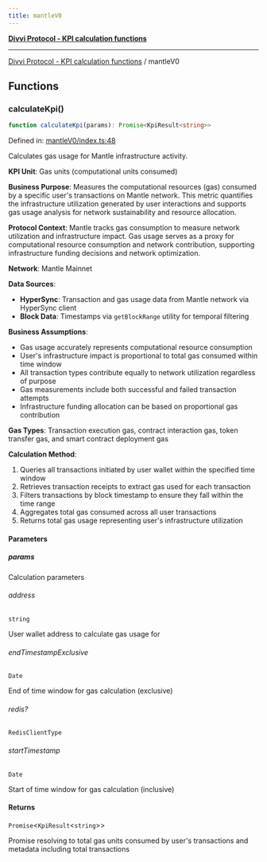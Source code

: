 ```yaml
---
title: mantleV0
---
```

[**Divvi Protocol - KPI calculation functions**](./README)

---

[Divvi Protocol - KPI calculation functions](./README) / mantleV0
## Functions

### calculateKpi()

```ts
function calculateKpi(params): Promise<KpiResult<string>>
```

Defined in: [mantleV0/index.ts:48](https://github.com/divvi-xyz/divvi-protocol/blob/main/scripts/calculateKpi/protocols/mantleV0/index.ts#L48)

Calculates gas usage for Mantle infrastructure activity.

**KPI Unit**: Gas units (computational units consumed)

**Business Purpose**: Measures the computational resources (gas) consumed by a specific user's
transactions on Mantle network. This metric quantifies the infrastructure utilization generated by user
interactions and supports gas usage analysis for network sustainability and resource allocation.

**Protocol Context**: Mantle tracks gas consumption to measure network utilization
and infrastructure impact. Gas usage serves as a proxy for computational resource consumption and
network contribution, supporting infrastructure funding decisions and network optimization.

**Network**: Mantle Mainnet

**Data Sources**:

- **HyperSync**: Transaction and gas usage data from Mantle network via HyperSync client
- **Block Data**: Timestamps via `getBlockRange` utility for temporal filtering

**Business Assumptions**:

- Gas usage accurately represents computational resource consumption
- User's infrastructure impact is proportional to total gas consumed within time window
- All transaction types contribute equally to network utilization regardless of purpose
- Gas measurements include both successful and failed transaction attempts
- Infrastructure funding allocation can be based on proportional gas contribution

**Gas Types**: Transaction execution gas, contract interaction gas, token transfer gas, and smart contract deployment gas

**Calculation Method**:

1. Queries all transactions initiated by user wallet within the specified time window
2. Retrieves transaction receipts to extract gas used for each transaction
3. Filters transactions by block timestamp to ensure they fall within the time range
4. Aggregates total gas consumed across all user transactions
5. Returns total gas usage representing user's infrastructure utilization

#### Parameters

##### params

Calculation parameters

###### address

`string`

User wallet address to calculate gas usage for

###### endTimestampExclusive

`Date`

End of time window for gas calculation (exclusive)

###### redis?

`RedisClientType`

###### startTimestamp

`Date`

Start of time window for gas calculation (inclusive)

#### Returns

`Promise`\<`KpiResult`\<`string`\>\>

Promise resolving to total gas units consumed by user's transactions and metadata including total transactions



<EditPage editUrl="https://github.com/divvi-xyz/divvi-protocol/edit/main/docs/calculate-kpi/mantleV0.md" />